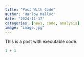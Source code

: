 ```yaml
---
title: "Post With Code"
author: "Harlow Malloc"
date: "2024-11-17"
categories: [news, code, analysis]
image: "image.jpg"
---
```


This is a post with executable code.

```r
1 + 1
```
